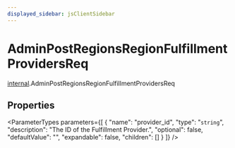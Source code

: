 ```yaml
---
displayed_sidebar: jsClientSidebar
---
```



# AdminPostRegionsRegionFulfillmentProvidersReq

[internal](../../modules/internal.mdx).AdminPostRegionsRegionFulfillmentProvidersReq

## Properties

<ParameterTypes parameters={[
  {
    "name": "provider_id",
    "type": "`string`",
    "description": "The ID of the Fulfillment Provider.",
    "optional": false,
    "defaultValue": "",
    "expandable": false,
    "children": []
  }
]} />

